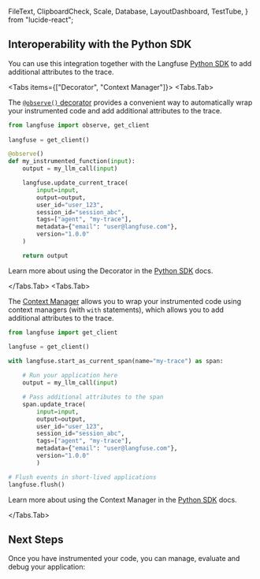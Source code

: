   FileText,
  ClipboardCheck,
  Scale,
  Database,
  LayoutDashboard,
  TestTube,
} from "lucide-react";

## Interoperability with the Python SDK

You can use this integration together with the Langfuse [Python SDK](/docs/observability/sdk/python/overview) to add additional attributes to the trace.

<Tabs items={["Decorator", "Context Manager"]}>
<Tabs.Tab>

The [`@observe()` decorator](/docs/observability/sdk/python/instrumentation#custom-instrumentation) provides a convenient way to automatically wrap your instrumented code and add additional attributes to the trace.

```python
from langfuse import observe, get_client
 
langfuse = get_client()

@observe()
def my_instrumented_function(input):
    output = my_llm_call(input)

    langfuse.update_current_trace(
        input=input,
        output=output,
        user_id="user_123",
        session_id="session_abc",
        tags=["agent", "my-trace"],
        metadata={"email": "user@langfuse.com"},
        version="1.0.0"
    )

    return output
```

Learn more about using the Decorator in the [Python SDK](/docs/observability/sdk/python/instrumentation#custom-instrumentation) docs.

</Tabs.Tab>
<Tabs.Tab>

The [Context Manager](/docs/observability/sdk/python/instrumentation#custom-instrumentation) allows you to wrap your instrumented code using context managers (with `with` statements), which allows you to add additional attributes to the trace.

```python
from langfuse import get_client

langfuse = get_client()

with langfuse.start_as_current_span(name="my-trace") as span:
    
    # Run your application here
    output = my_llm_call(input)

    # Pass additional attributes to the span
    span.update_trace(
        input=input,
        output=output,
        user_id="user_123",
        session_id="session_abc",
        tags=["agent", "my-trace"],
        metadata={"email": "user@langfuse.com"},
        version="1.0.0"
        )

# Flush events in short-lived applications
langfuse.flush()
```

Learn more about using the Context Manager in the [Python SDK](/docs/observability/sdk/python/instrumentation#custom-instrumentation) docs.

</Tabs.Tab>
</Tabs>

## Next Steps

Once you have instrumented your code, you can manage, evaluate and debug your application:


<NextSteps />
